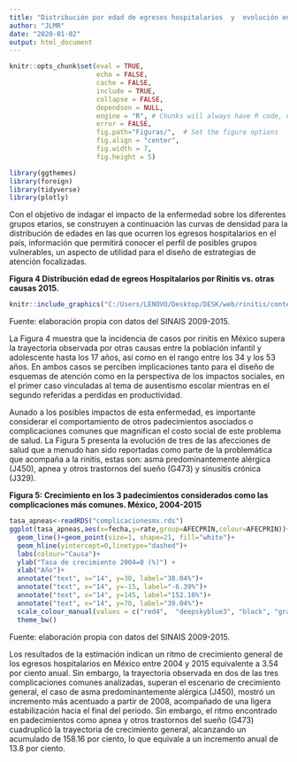 ```yaml
---
title: "Distribución por edad de egresos hospitalarios  y  evolución en padecimientos asociados"
author: "JLMR"
date: "2020-01-02"
output: html_document
---
```



```r
knitr::opts_chunk$set(eval = TRUE, 
                      echo = FALSE, 
                      cache = FALSE,
                      include = TRUE,
                      collapse = FALSE,
                      dependson = NULL,
                      engine = "R", # Chunks will always have R code, unless noted
                      error = FALSE,                      
                      fig.path="Figuras/",  # Set the figure options
                      fig.align = "center", 
                      fig.width = 7,
                      fig.height = 5)
```



```r
library(ggthemes)
library(foreign)
library(tidyverse)
library(plotly)

```




Con el objetivo de indagar el impacto de la enfermedad sobre los diferentes grupos etarios, se construyen a continuación las curvas de densidad
para la distribución de edades en las que ocurren los egresos hospitalarios
en el país, información que permitirá conocer el perfil de posibles grupos
vulnerables, un aspecto de utilidad para el diseño de estrategias de atención
focalizadas.


**Figura 4  Distribución edad de egreos Hospitalarios por Rinitis vs. otras causas 2015.**
```r
knitr::include_graphics("C:/Users/LENOVO/Desktop/DESK/web/rinitis/content/post/cayman-typography/Age_density.jpg")
```
Fuente: elaboración propia con datos del SINAIS 2009-2015.

La Figura 4 muestra que la incidencia de casos por rinitis en México
supera la trayectoria observada por otras causas entre la población infantil
y adolescente hasta los 17 años, así como en el rango entre los 34 y los
53 años. En ambos casos se perciben implicaciones tanto para el diseño
de esquemas de atención como en la perspectiva de los impactos sociales,
en el primer caso vinculadas al tema de ausentismo escolar mientras en el
segundo referidas a perdidas en productividad.

Aunado a los posibles impactos de esta enfermedad, es importante considerar el comportamiento de otros padecimientos asociados o complicaciones comunes que magnifican el costo social de este problema de salud.
La Figura 5 presenta la evolución de tres de las afecciones de salud que a
menudo han sido reportadas como parte de la problemática que acompaña
a la rinitis, estas son: asma predominantemente alérgica (J450), apnea y
otros trastornos del sueño (G473) y sinusitis crónica (J329).


**Figura 5: Crecimiento en los 3 padecimientos considerados como las complicaciones más comunes.
México, 2004-2015**

```r

tasa_apneas<-readRDS("complicacionesmx.rds")
ggplot(tasa_apneas,aes(x=fecha,y=rate,group=AFECPRIN,colour=AFECPRIN))+
  geom_line()+geom_point(size=1, shape=21, fill="white")+
  geom_hline(yintercept=0,linetype="dashed")+
  labs(colour="Causa")+
  ylab("Tasa de crecimiento 2004=0 (%)") +
  xlab("Año")+
  annotate("text", x="14", y=30, label="38.04%")+
  annotate("text", x="14", y=-15, label="-6.39%")+
  annotate("text", x="14", y=145, label="152.16%")+  
  annotate("text", x="14", y=70, label="39.04%")+
  scale_colour_manual(values = c("red4",  "deepskyblue3", "black", "gray70"))+
  theme_bw()

```

Fuente: elaboración propia con datos del SINAIS 2009-2015.


Los resultados de la estimación indican un ritmo de crecimiento general
de los egresos hospitalarios en México entre 2004 y 2015 equivalente a
3.54 por ciento anual.
Sin embargo, la trayectoria observada en dos de las tres complicaciones
comunes analizadas, superan el escenario de crecimiento general, el caso
de asma predominantemente alérgica (J450), mostró un incremento más
acentuado a partir de 2008, acompañado de una ligera estabilización hacia
el final del periodo. Sin embargo, el ritmo encontrado en padecimientos
como apnea y otros trastornos del sueño (G473) cuadruplicó la trayectoria
de crecimiento general, alcanzando un acumulado de 158.16 por ciento, lo
que equivale a un incremento anual de 13.8 por ciento.



